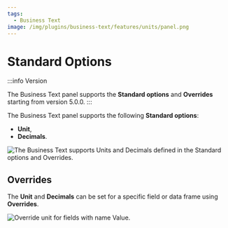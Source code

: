 ```yaml
---
tags:
  - Business Text
image: /img/plugins/business-text/features/units/panel.png
---
```



# Standard Options

:::info Version

The Business Text panel supports the **Standard options** and **Overrides** starting from version 5.0.0.
:::

The Business Text panel supports the following **Standard options**:

- **Unit**,
- **Decimals**.

<Image
  title="The Business Text supports Units and Decimals defined in the Standard options and Overrides."
  src="/img/plugins/business-text/features/units/panel.png"
/>

## Overrides

The **Unit** and **Decimals** can be set for a specific field or data frame using **Overrides**.

<Image
  title="Override unit for fields with name Value."
  src="/img/plugins/business-text/features/units/override.png"
/>
